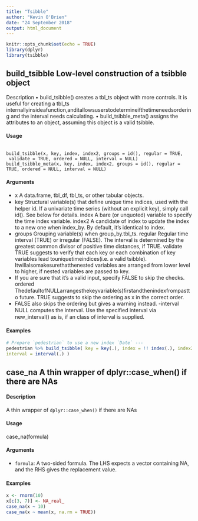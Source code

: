 ```yaml
---
title: "Tsibble"
author: "Kevin O'Brien"
date: "24 September 2018"
output: html_document
---
```


```r
knitr::opts_chunk$set(echo = TRUE)
library(dplyr)
library(tsibble)
```

## build_tsibble Low-level construction of a tsibble object
Description • build_tsibble() creates a tbl_ts object with more controls. It is useful for creating a tbl_ts internallyinsideafunction,anditallowsuserstodetermineifthetimeneedsordering and the interval needs calculating. • build_tsibble_meta() assigns the attributes to an object, assuming this object is a valid tsibble.

#### Usage 
<pre><code>
build_tsibble(x, key, index, index2, groups = id(), regular = TRUE, 
 validate = TRUE, ordered = NULL, interval = NULL)
build_tsibble_meta(x, key, index, index2, groups = id(), regular = TRUE, ordered = NULL, interval = NULL)
</code></pre>

#### Arguments 
* x A data.frame, tbl_df, tbl_ts, or other tabular objects. 
* key Structural variable(s) that deﬁne unique time indices, used with the helper id. If a univariate time series (without an explicit key), simply call id(). See below for details. index A bare (or unquoted) variable to specify the time index variable. index2 A candidate of index to update the index to a new one when index_by. By default, it’s identical to index. 
* groups Grouping variable(s) when group_by.tbl_ts. regular Regular time interval (TRUE) or irregular (FALSE). The interval is determined by the greatest common divisor of positive time distances, if TRUE. 
validate TRUE suggests to verify that each key or each combination of key variables lead touniquetimeindices(i.e. a valid tsibble). Itwillalsomakesurethatthenested variables are arranged from lower level to higher, if nested variables are passed to key. 
 - If you are sure that it’s a valid input, specify FALSE to skip the checks. ordered ThedefaultofNULLarrangesthekeyvariable(s)ﬁrstandthenindexfrompastto future. TRUE suggests to skip the ordering as x in the correct order. 
 - FALSE also skips the ordering but gives a warning instead. 
  -interval NULL computes the interval. Use the speciﬁed interval via new_interval() as is, if an class of interval is supplied.

#### Examples
```r
# Prepare `pedestrian` to use a new index `Date` ---
pedestrian %>% build_tsibble( key = key(.), index = !! index(.), index2 = Date, 
interval = interval(.) )
```

## case_na A thin wrapper of dplyr::case_when() if there are NAs

#### Description 
A thin wrapper of ``dplyr::case_when()`` if there are NAs

#### Usage
case_na(formula)

#### Arguments 
* ``formula``: A two-sided formula. The LHS expects a vector containing NA, and the RHS gives the replacement value.

#### Examples
```r
x <- rnorm(10) 
x[c(3, 7)] <- NA_real_ 
case_na(x ~ 10) 
case_na(x ~ mean(x, na.rm = TRUE))
```
